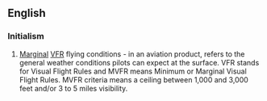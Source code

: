 ==English==

===Initialism===
{{rfc-header|Initialism}}
{{head|en|initialism}}

# {{context|aviation|lang=en}} [[marginal|Marginal]] [[VFR]] flying conditions - in an aviation product, refers to the general weather conditions pilots can expect at the surface. VFR stands for Visual Flight Rules and MVFR means Minimum or Marginal Visual Flight Rules. MVFR criteria means a ceiling between 1,000 and 3,000 feet and/or 3 to 5 miles visibility.